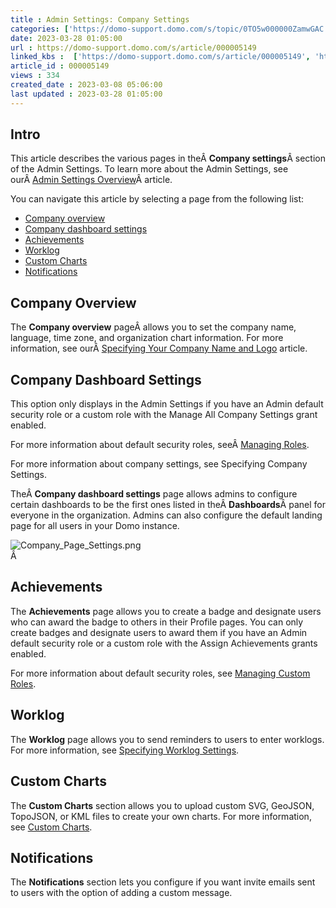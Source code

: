 ```yaml
---
title : Admin Settings: Company Settings
categories: ['https://domo-support.domo.com/s/topic/0TO5w000000ZamwGAC']
date: 2023-03-28 01:05:00
url : https://domo-support.domo.com/s/article/000005149
linked_kbs :  ['https://domo-support.domo.com/s/article/000005149', 'https://domo-support.domo.com/s/article/360042925494', 'https://domo-support.domo.com/s/knowledge-base', 'https://domo-support.domo.com/s/article/360043429953', 'https://domo-support.domo.com/s/article/360043438973', 'https://domo-support.domo.com/s/article/360043439113', 'https://domo-support.domo.com/s/article/360042924454', 'https://domo-support.domo.com/s/article/360043429933', 'https://domo-support.domo.com/s/article/360043429693', 'https://domo-support.domo.com/s/topic/0TO5w000000ZamwGAC', 'https://domo-support.domo.com/s/article/360043429913']
article_id : 000005149
views : 334
created_date : 2023-03-08 05:06:00
last updated : 2023-03-28 01:05:00
---
```




Intro
-----


This article describes the various pages in theÂ **Company settings**Â section of the Admin Settings. To learn more about the Admin Settings, see ourÂ [Admin Settings Overview](http://domo-support.domo.com/s/article/360042934234?language=en_US)Â article.  
  
You can navigate this article by selecting a page from the following list:



* [Company overview](#company_overview)
* [Company dashboard settings](#company_dashboard_settings)
* [Achievements](#achievements)
* [Worklog](#worklog)
* [Custom Charts](#custom_charts)
* [Notifications](#notifications)


Company Overview
----------------


The **Company overview** pageÂ allows you to set the company name, language, time zone, and organization chart information. For more information, see ourÂ [Specifying Your Company Name and Logo](http://domo-support.domo.com/s/article/360043439053?language=en_US) article.


Company Dashboard Settings
--------------------------


This option only displays in the Admin Settings if you have an Admin default security role or a custom role with the Manage All Company Settings grant enabled.


For more information about default security roles, seeÂ [Managing Roles](..\managing_custom_roles\index.html "Security Role Reference").


For more information about company settings, see Specifying Company Settings.


TheÂ **Company dashboard settings** page allows admins to configure certain dashboards to be the first ones listed in theÂ **Dashboards**Â panel for everyone in the organization. Admins can also configure the default landing page for all users in your Domo instance.


![Company_Page_Settings.png](Company_Page_Settings.png)  
Â 


Achievements
------------


The **Achievements** page allows you to create a badge and designate users who can award the badge to others in their Profile pages. You can only create badges and designate users to award them if you have an Admin default security role or a custom role with the Assign Achievements grants enabled.


For more information about default security roles, see [Managing Custom Roles](..\managing_custom_roles\index.md).


Worklog
-------


The **Worklog** page allows you to send reminders to users to enter worklogs. For more information, see [Specifying Worklog Settings](..\specifying_worklog_settings\index.md).


Custom Charts
-------------


The **Custom Charts** section allows you to upload custom SVG, GeoJSON, TopoJSON, or KML files to create your own charts. For more information, see [Custom Charts](..\custom_charts\index.md).


Notifications
-------------


The **Notifications** section lets you configure if you want invite emails sent to users with the option of adding a custom message.